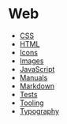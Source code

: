 # Web

- [CSS](web/css)
- [HTML](web/html)
- [Icons](web/icons)
- [Images](web/images)
- [JavaScript](web/js)
- [Manuals](web/manuals)
- [Markdown](web/markdown)
- [Tests](web/tests)
- [Tooling](web/tools)
- [Typography](web/typography)
